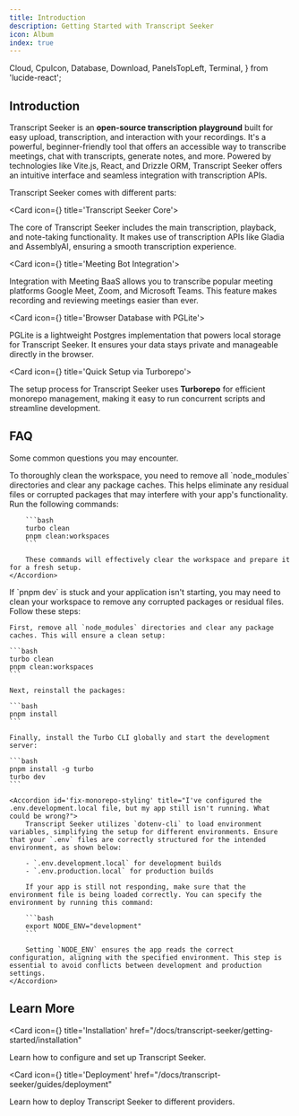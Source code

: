 ```yaml
---
title: Introduction
description: Getting Started with Transcript Seeker
icon: Album
index: true
---
```


  Cloud,
  CpuIcon,
  Database,
  Download,
  PanelsTopLeft,
  Terminal,
} from 'lucide-react';

## Introduction

Transcript Seeker is an **open-source transcription playground** built for easy upload, transcription, and interaction with your recordings. It's a powerful, beginner-friendly tool that offers an accessible way to transcribe meetings, chat with transcripts, generate notes, and more. Powered by technologies like Vite.js, React, and Drizzle ORM, Transcript Seeker offers an intuitive interface and seamless integration with transcription APIs.

Transcript Seeker comes with different parts:

<Cards>

<Card icon={<CpuIcon className="text-purple-300" />} title='Transcript Seeker Core'>

The core of Transcript Seeker includes the main transcription, playback, and note-taking functionality. It makes use of transcription APIs like Gladia and AssemblyAI, ensuring a smooth transcription experience.

</Card>

<Card icon={<PanelsTopLeft className="text-blue-300" />} title='Meeting Bot Integration'>

Integration with Meeting BaaS allows you to transcribe popular meeting platforms Google Meet, Zoom, and Microsoft Teams. This feature makes recording and reviewing meetings easier than ever.

</Card>

<Card icon={<Database />} title='Browser Database with PGLite'>

PGLite is a lightweight Postgres implementation that powers local storage for Transcript Seeker. It ensures your data stays private and manageable directly in the browser.

</Card>

<Card icon={<Terminal />} title='Quick Setup via Turborepo'>

The setup process for Transcript Seeker uses **Turborepo** for efficient monorepo management, making it easy to run concurrent scripts and streamline development.

</Card>

</Cards>

## FAQ

Some common questions you may encounter.

<Accordions>
    <Accordion id='clean-workspace' title='How do I remove all node_modules and clean the workspace?'>
        To thoroughly clean the workspace, you need to remove all `node_modules` directories and clear any package caches. This helps eliminate any residual files or corrupted packages that may interfere with your app's functionality. Run the following commands:
        
        ```bash
        turbo clean
        pnpm clean:workspaces
        ```
        
        These commands will effectively clear the workspace and prepare it for a fresh setup.
    </Accordion>
<Accordion id='startup-issue' title="Transcript Seeker isn't starting. What should I do?">
    If `pnpm dev` is stuck and your application isn't starting, you may need to clean your workspace to remove any corrupted packages or residual files. Follow these steps:

    First, remove all `node_modules` directories and clear any package caches. This will ensure a clean setup:

    ```bash
    turbo clean
    pnpm clean:workspaces
    ```

    Next, reinstall the packages:

    ```bash
    pnpm install
    ```

    Finally, install the Turbo CLI globally and start the development server:

    ```bash
    pnpm install -g turbo
    turbo dev
    ```

</Accordion>

    <Accordion id='fix-monorepo-styling' title="I've configured the .env.development.local file, but my app still isn't running. What could be wrong?">
        Transcript Seeker utilizes `dotenv-cli` to load environment variables, simplifying the setup for different environments. Ensure that your `.env` files are correctly structured for the intended environment, as shown below:

        - `.env.development.local` for development builds
        - `.env.production.local` for production builds

        If your app is still not responding, make sure that the environment file is being loaded correctly. You can specify the environment by running this command:

        ```bash
        export NODE_ENV="development"
        ```

        Setting `NODE_ENV` ensures the app reads the correct configuration, aligning with the specified environment. This step is essential to avoid conflicts between development and production settings.
    </Accordion>

</Accordions>

## Learn More

<Cards>

<Card icon={<Download className="text-purple-300" />} title='Installation'     href="/docs/transcript-seeker/getting-started/installation"
>

Learn how to configure and set up Transcript Seeker.

</Card>

<Card icon={<Cloud className="text-purple-300" />} title='Deployment'     href="/docs/transcript-seeker/guides/deployment"
>

Learn how to deploy Transcript Seeker to different providers.

</Card>

</Cards>
